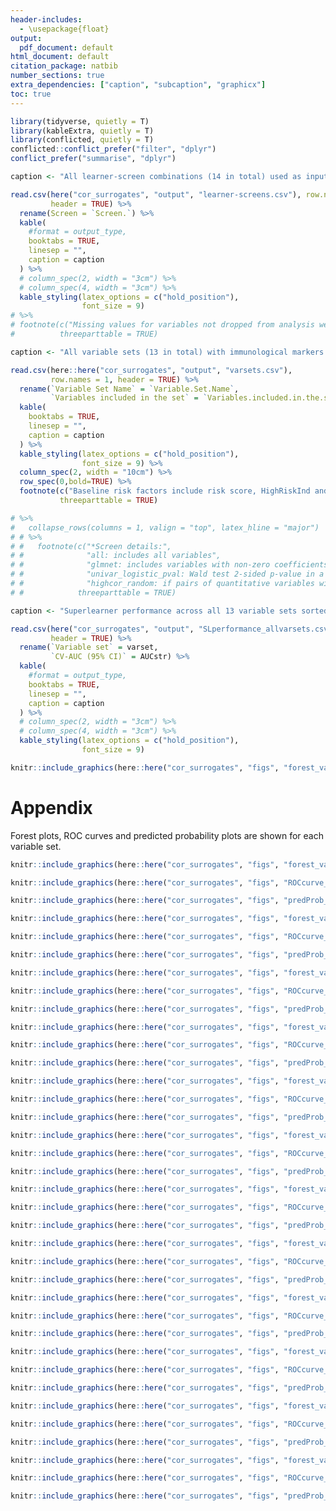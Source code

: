 ```yaml
---
header-includes:
  - \usepackage{float}
output:
  pdf_document: default
html_document: default
citation_package: natbib
number_sections: true
extra_dependencies: ["caption", "subcaption", "graphicx"]
toc: true
---
```


<!-- # Optimal Surrogate Analysis {#optimal-surrogate} -->

```r
library(tidyverse, quietly = T)
library(kableExtra, quietly = T)
library(conflicted, quietly = T)
conflicted::conflict_prefer("filter", "dplyr")
conflict_prefer("summarise", "dplyr")

caption <- "All learner-screen combinations (14 in total) used as input to the Superlearner."

read.csv(here("cor_surrogates", "output", "learner-screens.csv"), row.names = 1,
         header = TRUE) %>%
  rename(Screen = `Screen.`) %>%
  kable(
    #format = output_type,
    booktabs = TRUE,
    linesep = "",
    caption = caption
  ) %>%
  # column_spec(2, width = "3cm") %>%
  # column_spec(4, width = "3cm") %>%
  kable_styling(latex_options = c("hold_position"),
                font_size = 9)
# %>%
# footnote(c("Missing values for variables not dropped from analysis were imputed."),
#          threeparttable = TRUE)
```


\clearpage
```r
caption <- "All variable sets (13 in total) with immunological markers for which Superlearner was run."

read.csv(here::here("cor_surrogates", "output", "varsets.csv"),
         row.names = 1, header = TRUE) %>%
  rename(`Variable Set Name` = `Variable.Set.Name`,
         `Variables included in the set` = `Variables.included.in.the.set`) %>%
  kable(
    booktabs = TRUE,
    linesep = "",
    caption = caption
  ) %>%
  kable_styling(latex_options = c("hold_position"),
                font_size = 9) %>%
  column_spec(2, width = "10cm") %>%
  row_spec(0,bold=TRUE) %>%
  footnote(c("Baseline risk factors include risk score, HighRiskInd and MinorityInd variables."),
           threeparttable = TRUE)

# %>%
#   collapse_rows(columns = 1, valign = "top", latex_hline = "major")
# # %>%
# #   footnote(c("*Screen details:",
# #              "all: includes all variables",
# #              "glmnet: includes variables with non-zero coefficients in the standard implementation of SL.glmnet that optimizes the lasso tuning parameter via cross-validation",
# #              "univar_logistic_pval: Wald test 2-sided p-value in a logistic regression model < 0.10",
# #              "highcor_random: if pairs of quantitative variables with Spearman rank correlation > 0.90, select one of the variables at random"),
# #            threeparttable = TRUE)

```


\clearpage
```r
caption <- "Superlearner performance across all 13 variable sets sorted by weighted CV-AUC performance."

read.csv(here("cor_surrogates", "output", "SLperformance_allvarsets.csv"), row.names = 1,
         header = TRUE) %>%
  rename(`Variable set` = varset, 
         `CV-AUC (95% CI)` = AUCstr) %>%
  kable(
    #format = output_type,
    booktabs = TRUE,
    linesep = "",
    caption = caption
  ) %>%
  # column_spec(2, width = "3cm") %>%
  # column_spec(4, width = "3cm") %>%
  kable_styling(latex_options = c("hold_position"),
                font_size = 9)

```

\clearpage
```r

knitr::include_graphics(here::here("cor_surrogates", "figs", "forest_vacc_cvaucs_allSLs.png"))

```

\clearpage
# Appendix

Forest plots, ROC curves and predicted probability plots are shown for each variable set.


```r
knitr::include_graphics(here::here("cor_surrogates", "figs", "forest_vacc_cvaucs_1_baselineRiskFactors.png"))
```

```r
knitr::include_graphics(here::here("cor_surrogates", "figs", "ROCcurve_1_baselineRiskFactors.png"))
```

```r
knitr::include_graphics(here::here("cor_surrogates", "figs", "predProb_1_baselineRiskFactors.png"))
```


```r
knitr::include_graphics(here::here("cor_surrogates", "figs", "forest_vacc_cvaucs_2_varset_bAbSpike.png"))
```


```r
knitr::include_graphics(here::here("cor_surrogates", "figs", "ROCcurve_2_varset_bAbSpike.png"))
```

```r
knitr::include_graphics(here::here("cor_surrogates", "figs", "predProb_2_varset_bAbSpike.png"))
```


```r
knitr::include_graphics(here::here("cor_surrogates", "figs", "forest_vacc_cvaucs_3_varset_bAbRBD.png"))
```

```r
knitr::include_graphics(here::here("cor_surrogates", "figs", "ROCcurve_3_varset_bAbRBD.png"))
```

```r
knitr::include_graphics(here::here("cor_surrogates", "figs", "predProb_3_varset_bAbRBD.png"))
```


```r
knitr::include_graphics(here::here("cor_surrogates", "figs", "forest_vacc_cvaucs_4_varset_pnabID50.png"))
```

```r
knitr::include_graphics(here::here("cor_surrogates", "figs", "ROCcurve_4_varset_pnabID50.png"))
```


```r
knitr::include_graphics(here::here("cor_surrogates", "figs", "predProb_4_varset_pnabID50.png"))
```



```r
knitr::include_graphics(here::here("cor_surrogates", "figs", "forest_vacc_cvaucs_5_varset_pnabID80.png"))
```


```r
knitr::include_graphics(here::here("cor_surrogates", "figs", "ROCcurve_5_varset_pnabID80.png"))
```

```r
knitr::include_graphics(here::here("cor_surrogates", "figs", "predProb_5_varset_pnabID80.png"))
```


```r
knitr::include_graphics(here::here("cor_surrogates", "figs", "forest_vacc_cvaucs_6_varset_lnabMN50.png"))
```

```r
knitr::include_graphics(here::here("cor_surrogates", "figs", "ROCcurve_6_varset_lnabMN50.png"))
```


```r
knitr::include_graphics(here::here("cor_surrogates", "figs", "predProb_6_varset_lnabMN50.png"))
```


```r
knitr::include_graphics(here::here("cor_surrogates", "figs", "forest_vacc_cvaucs_7_varset_bAb_pnabID50.png"))
```


```r
knitr::include_graphics(here::here("cor_surrogates", "figs", "ROCcurve_7_varset_bAb_pnabID50.png"))
```


```r
knitr::include_graphics(here::here("cor_surrogates", "figs", "predProb_7_varset_bAb_pnabID50.png"))
```


```r
knitr::include_graphics(here::here("cor_surrogates", "figs", "forest_vacc_cvaucs_8_varset_bAb_pnabID80.png"))
```

```r
knitr::include_graphics(here::here("cor_surrogates", "figs", "ROCcurve_8_varset_bAb_pnabID80.png"))
```

```r
knitr::include_graphics(here::here("cor_surrogates", "figs", "predProb_8_varset_bAb_pnabID80.png"))
```


```r
knitr::include_graphics(here::here("cor_surrogates", "figs", "forest_vacc_cvaucs_9_varset_bAb_lnabMN50.png"))
```

```r
knitr::include_graphics(here::here("cor_surrogates", "figs", "ROCcurve_9_varset_bAb_lnabMN50.png"))
```


```r
knitr::include_graphics(here::here("cor_surrogates", "figs", "predProb_9_varset_bAb_lnabMN50.png"))
```


```r
knitr::include_graphics(here::here("cor_surrogates", "figs", "forest_vacc_cvaucs_10_varset_bAb_combScores.png"))
```


```r
knitr::include_graphics(here::here("cor_surrogates", "figs", "ROCcurve_10_varset_bAb_combScores.png"))
```


```r
knitr::include_graphics(here::here("cor_surrogates", "figs", "predProb_10_varset_bAb_combScores.png"))
```



```r
knitr::include_graphics(here::here("cor_surrogates", "figs", "forest_vacc_cvaucs_11_varset_allMarkers.png"))
```

```r
knitr::include_graphics(here::here("cor_surrogates", "figs", "ROCcurve_11_varset_allMarkers.png"))
```


```r
knitr::include_graphics(here::here("cor_surrogates", "figs", "predProb_11_varset_allMarkers.png"))
```




```r
knitr::include_graphics(here::here("cor_surrogates", "figs", "forest_vacc_cvaucs_12_varset_allMarkers_combScores.png"))
```

```r
knitr::include_graphics(here::here("cor_surrogates", "figs", "ROCcurve_12_varset_allMarkers_combScores.png"))
```


```r
knitr::include_graphics(here::here("cor_surrogates", "figs", "predProb_12_varset_allMarkers_combScores.png"))
```

